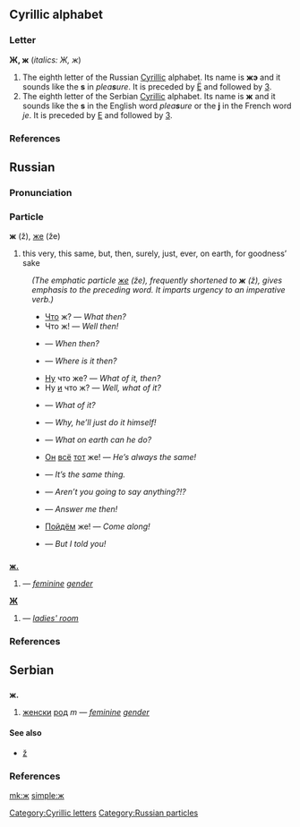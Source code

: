 ==Cyrillic alphabet==
===Letter===
'''Ж, ж''' (''italics: Ж, ж'')
#The eighth letter of the Russian [[Cyrillic]] alphabet. Its name is '''жэ''' {{IPAchar|(žɛ)}} and it sounds like the '''s''' in ''plea'''s'''ure''. It is preceded by [[ё|Ё]] and followed by [[з|З]].
#The eighth letter of the Serbian [[Cyrillic]] alphabet. Its name is '''ж''' {{IPAchar|(žɛ)}} and it sounds like the '''s''' in the English word ''plea'''s'''ure'' or the '''j''' in the French word ''je''. It is preceded by [[е|Е]] and followed by [[з|З]].

===References===
{{pedialite|Cyrillic alphabet}}

==Russian==
===Pronunciation===
{{IPA|ʐ}}

===Particle===
'''ж''' (ž), [[же]] (že)
# this very, this same, but, then, surely, just, ever, on earth, for goodness’ sake<br>
:''(The emphatic particle [[же]] (že), frequently shortened to '''ж''' (ž), gives emphasis to the preceding word. It imparts urgency to an imperative verb.)''
:* [[что|Что]] ж? — ''What then?''
:* Что ж! — ''Well then!''
:* {{RUchar|[[когда|Когда́]] же?}} — ''When then?''
:* {{RUchar|[[Где]] же э́то?}} — ''Where is it then?''
:* [[ну|Ну]] что же? — ''What of it, then?''
:* Ну [[и]] что ж? — ''Well, what of it?''
:* {{RUchar|Что ж [[из]] [[этот|э́того]]?}} — ''What of it?''
:* {{RUchar|Что ж, [[он]] [[сам]] э́то [[делать|сде́лает]]!}} — ''Why, he’ll just do it himself!''
:* {{RUchar|Что же [[он|ему́]] [[делать|де́лать]]?}} — ''What on earth can he do?''
:* [[Он]] [[весь|всё]] [[тот]] же! — ''He’s always the same!''
:* {{RUchar|Это то́ же [[самый|са́мое]].}} — ''It’s the same thing.''
:* {{RUchar|[[говорить|Говори́те]] же!}} — ''Aren’t you going to say anything?!?''
:* {{RUchar|[[отвечать|Отвеча́йте]] же?}} — ''Answer me then!''
:* [[идти|Пойдём]] же! — ''Come along!''
:* {{RUchar|[[Я]] же [[ты|тебе́]] [[говорить|сказа́л]]!}} — ''But I told you!''

==={{abbreviation|Russian}}===
'''[[ж.]]'''
#{{RUchar|[[женский|же́нский]] [[род]]}} {{m}} — ''[[feminine]] [[gender]]''

'''[[Ж]]'''
#{{RUchar|[[женская|же́нская]] ([[уборная|убо́рная]])}} — ''[[ladies' room]]''

===References===
{{pedialite|Cyrillic alphabet}}

==Serbian==
==={{abbreviation|Serbian}}===
'''ж.'''
#[[женски]] [[род]] ''m'' — ''[[feminine]] [[gender]]''

====See also====
*[[ž]]

===References===
{{pedialite|Cyrillic alphabet}}

[[Category:Cyrillic letters]]
[[Category:Russian particles]]

[[mk:ж]]
[[simple:ж]]